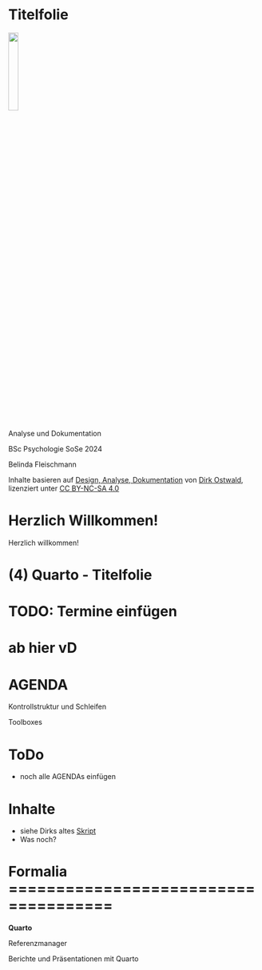 # Titelfolie {.plain}
\center
![](../Abbildungen/otto.png){width="20%"}

\vspace{2mm}

\Large
Analyse und Dokumentation
\vspace{4mm}

\normalsize
BSc Psychologie SoSe 2024

\vspace{15mm}
\normalsize
Belinda Fleischmann

\vspace{3mm}
\scriptsize
Inhalte basieren auf [Design, Analyse, Dokumentation](https://www.ipsy.ovgu.de/Institut/Abteilungen+des+Institutes/Methodenlehre+I+_+Experimentelle+und+Neurowissenschaftliche+Psychologie/Lehre/Sommersemester+2023/Design_+Analyse_+Dokumentation-p-2086.html) von [Dirk Ostwald](https://www.ipsy.ovgu.de/Institut/Abteilungen+des+Institutes/Methodenlehre+I+_+Experimentelle+und+Neurowissenschaftliche+Psychologie/Team/Dirk+Ostwald.html), lizenziert unter [CC BY-NC-SA 4.0](https://creativecommons.org/licenses/by-sa/4.0/deed.de)


# Herzlich Willkommen!{.plain} 
\huge
\center
\vfill
Herzlich willkommen!
\vfill




# (4) Quarto - Titelfolie {.plain}
\vfill
\center
\huge
\textcolor{black}{(5) Programmier Basics}
\vfill


# TODO: Termine einfügen


# ab hier vD


# AGENDA {.plain}
\large
\setstretch{2.5}
\vfill


Kontrollstruktur und Schleifen

Toolboxes



# ToDo

* noch alle AGENDAs einfügen

# Inhalte

* siehe Dirks altes [Skript](https://www.ipsy.ovgu.de/ipsy_media/Methodenlehre%2BI/Sommersemester%2B2021/Computergest%C3%BCtzte%2BDatenanalyse/7_Kontrollstruktur_und_Schleifen.pdf)
* Was noch?


# Formalia ===================================== {.plain}
\AtBeginSection{}
\section{Quarto}

\large
\vfill
\setstretch{2.5}


**Quarto**

Referenzmanager

Berichte und Präsentationen mit Quarto


